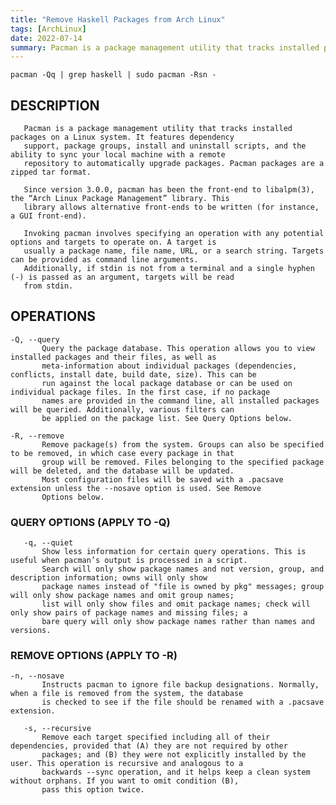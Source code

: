 ```yaml
---
title: "Remove Haskell Packages from Arch Linux"
tags: [ArchLinux]
date: 2022-07-14
summary: Pacman is a package management utility that tracks installed packages on a Linux system.
---
```


```shell
pacman -Qq | grep haskell | sudo pacman -Rsn -
```

## DESCRIPTION

       Pacman is a package management utility that tracks installed packages on a Linux system. It features dependency
       support, package groups, install and uninstall scripts, and the ability to sync your local machine with a remote
       repository to automatically upgrade packages. Pacman packages are a zipped tar format.

       Since version 3.0.0, pacman has been the front-end to libalpm(3), the “Arch Linux Package Management” library. This
       library allows alternative front-ends to be written (for instance, a GUI front-end).

       Invoking pacman involves specifying an operation with any potential options and targets to operate on. A target is
       usually a package name, file name, URL, or a search string. Targets can be provided as command line arguments.
       Additionally, if stdin is not from a terminal and a single hyphen (-) is passed as an argument, targets will be read
       from stdin.


## OPERATIONS

	-Q, --query
           Query the package database. This operation allows you to view installed packages and their files, as well as
           meta-information about individual packages (dependencies, conflicts, install date, build date, size). This can be
           run against the local package database or can be used on individual package files. In the first case, if no package
           names are provided in the command line, all installed packages will be queried. Additionally, various filters can
           be applied on the package list. See Query Options below.

	-R, --remove
           Remove package(s) from the system. Groups can also be specified to be removed, in which case every package in that
           group will be removed. Files belonging to the specified package will be deleted, and the database will be updated.
           Most configuration files will be saved with a .pacsave extension unless the --nosave option is used. See Remove
           Options below.

### QUERY OPTIONS (APPLY TO -Q)

       -q, --quiet
           Show less information for certain query operations. This is useful when pacman’s output is processed in a script.
           Search will only show package names and not version, group, and description information; owns will only show
           package names instead of "file is owned by pkg" messages; group will only show package names and omit group names;
           list will only show files and omit package names; check will only show pairs of package names and missing files; a
           bare query will only show package names rather than names and versions.

### REMOVE OPTIONS (APPLY TO -R)

	-n, --nosave
           Instructs pacman to ignore file backup designations. Normally, when a file is removed from the system, the database
           is checked to see if the file should be renamed with a .pacsave extension.

       -s, --recursive
           Remove each target specified including all of their dependencies, provided that (A) they are not required by other
           packages; and (B) they were not explicitly installed by the user. This operation is recursive and analogous to a
           backwards --sync operation, and it helps keep a clean system without orphans. If you want to omit condition (B),
           pass this option twice.